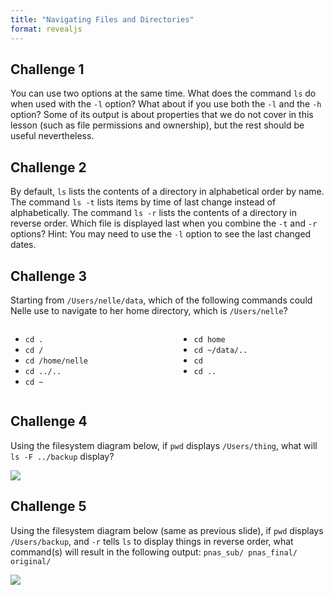 ```yaml
---
title: "Navigating Files and Directories"
format: revealjs
---
```


## Challenge 1

You can use two options at the same time. What does the command `ls` do when used with the `-l` option? What about if you use both the `-l` and the `-h` option? Some of its output is about properties that we do not cover in this lesson (such as file permissions and ownership), but the rest should be useful nevertheless.


## Challenge 2

By default, `ls` lists the contents of a directory in alphabetical order by name. The command `ls -t` lists items by time of last change instead of alphabetically. The command `ls -r` lists the contents of a directory in reverse order. Which file is displayed last when you combine the `-t` and `-r` options? Hint: You may need to use the `-l` option to see the last changed dates.


## Challenge 3

Starting from `/Users/nelle/data`, which of the following commands could Nelle use to navigate to her home directory, which is `/Users/nelle`?

:::: {.columns}

::: {.column}
* `cd .`
* `cd /`
* `cd /home/nelle`
* `cd ../..`
* `cd ~`
:::

::: {.column}
* `cd home`
* `cd ~/data/..`
* `cd`
* `cd ..`
:::

::::


## Challenge 4

Using the filesystem diagram below, if `pwd` displays `/Users/thing`, what will `ls -F ../backup` display?

![](https://swcarpentry.github.io/shell-novice/fig/filesystem-challenge.svg)

## Challenge 5

Using the filesystem diagram below (same as previous slide), if `pwd` displays `/Users/backup`, and `-r` tells `ls` to display things in reverse order, what command(s) will result in the following output: `pnas_sub/ pnas_final/ original/`

![](https://swcarpentry.github.io/shell-novice/fig/filesystem-challenge.svg)
